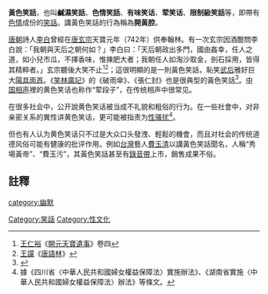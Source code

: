 {{refimprove|time=2017-12-15T02:11:14+00:00}}
'''黃色笑話'''，也叫'''鹹濕笑話'''、'''色情笑話'''、'''有味笑话'''、'''荤笑话'''、'''限制級笑話'''等，即帶有[[色情|色情]]成份的[[笑話|笑話]]。講黃色笑話的行為稱為'''開黃腔'''。

[[唐朝|唐朝]]詩人[[李白|李白]]曾經在[[唐玄宗|唐玄宗]]天寶元年（742年）供奉翰林。有一次玄宗因酒酣問李白說：「我朝與天后之朝何如？」李白曰：「天后朝政出多門，國由姦幸，任人之道，如小兒市瓜，不擇香味，惟揀肥大者；我朝任人如淘沙取金，剖石採用，皆得其精粹者。」玄宗聽後大笑不止<ref>[[王仁裕|王仁裕]]《[[開元天寶遺事|開元天寶遺事]]》卷四</ref><ref>[[王讜|王讜]]《[[唐語林|唐語林]]》</ref>；這很明顯的是一則黃色笑話，恥笑[[武后|武后]]雅好巨大[[陽具|陽具]][[面首|面首]]。《[[笑林廣記|笑林廣記]]》的《破雨傘》、《張仁封》也是很典型的黃色笑話<ref>{{Cite web|title=黃色笑話，當代文化中的反道德思潮|url=http://www.linlins.com/NewMoon/2/2000-07-08-10-53-49.html|accessdate=2019-08-08|author=|date=|format=|work=www.linlins.com|publisher=|language=|quote=明人刊印的《笑林廣記》中所載的《破雨傘》（女上位）和《張仁封》（長二寸）就是很典型的黃色笑話。}}</ref>。[[中国|中国]][[相声|相声]]裡的黄色笑话也称作“荤段子”，在传统相声中很常见。

在很多社会中，公开說黄色笑话被当成不礼貌和粗俗的行为。在一些社會中，对非亲密关系的異性讲黄色笑话，更可能被指责为[[性骚扰|性骚扰]]<ref>據《四川省〈中華人民共和國婦女權益保障法〉實施辦法》、《湖南省實施〈中華人民共和國婦女權益保障法〉辦法》等條文。</ref>。

但也有人认为黄色笑话只不过是大众口头發洩、輕鬆的機會，而且对社会的传统道德风俗可能有健康的批评作用。例如[[台灣|台灣]]藝人[[費玉清|費玉清]]以講黃色笑話聞名，人稱“秀場黃帝”、“費玉污”，其黃色笑話甚至有[[錄音帶|錄音帶]]上市，銷售成果不俗。

==註釋==
<div class="references-small">
<references />
</div>

[[category:幽默|category:幽默]]
[[Category:笑話|Category:笑話]]
[[Category:性文化|Category:性文化]]
